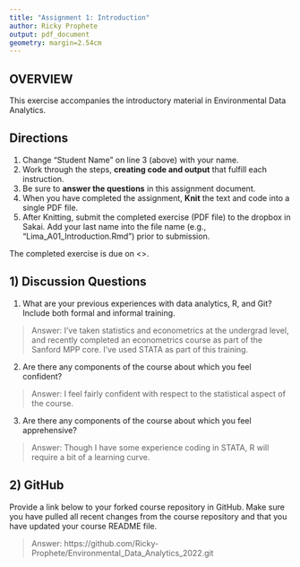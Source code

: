 ```yaml
---
title: "Assignment 1: Introduction"
author: Ricky Prophete
output: pdf_document
geometry: margin=2.54cm
---
```


## OVERVIEW

This exercise accompanies the introductory material in Environmental Data Analytics. 

## Directions
1. Change "Student Name" on line 3 (above) with your name.
3. Work through the steps, **creating code and output** that fulfill each instruction.
4. Be sure to **answer the questions** in this assignment document.
6. When you have completed the assignment, **Knit** the text and code into a single PDF file.
8. After Knitting, submit the completed exercise (PDF file) to the dropbox in Sakai. Add your last name into the file name (e.g., "Lima_A01_Introduction.Rmd") prior to submission.

The completed exercise is due on <>.

## 1) Discussion Questions

1. What are your previous experiences with data analytics, R, and Git? Include both formal and informal training.

> Answer: I've taken statistics and econometrics at the undergrad level, and recently completed an econometrics course as part of the Sanford MPP core. I've used STATA as part of this training. 

2. Are there any components of the course about which you feel confident?

> Answer: I feel fairly confident with respect to the statistical aspect of the course.

3. Are there any components of the course about which you feel apprehensive?

> Answer: Though I have some experience coding in STATA, R will require a bit of a learning curve. 

## 2) GitHub

Provide a link below to your forked course repository in GitHub. Make sure you have pulled all recent changes from the course repository  and that you have updated your course README file. 

> Answer: https://github.com/Ricky-Prophete/Environmental_Data_Analytics_2022.git


